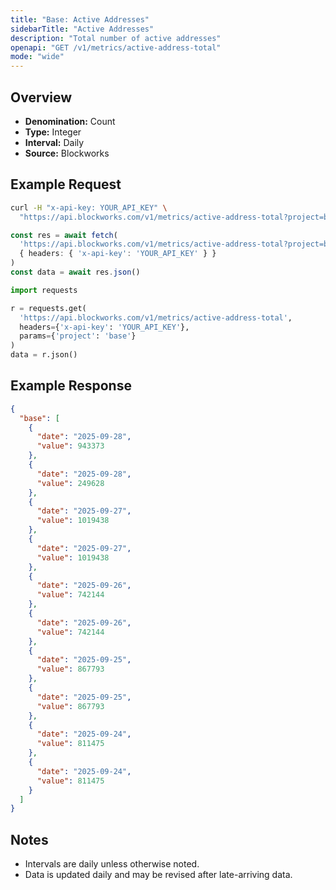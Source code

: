 ```yaml
---
title: "Base: Active Addresses"
sidebarTitle: "Active Addresses"
description: "Total number of active addresses"
openapi: "GET /v1/metrics/active-address-total"
mode: "wide"
---
```


## Overview

- **Denomination:** Count
- **Type:** Integer
- **Interval:** Daily
- **Source:** Blockworks

## Example Request

<CodeGroup>

```bash cURL
curl -H "x-api-key: YOUR_API_KEY" \
  "https://api.blockworks.com/v1/metrics/active-address-total?project=base"
```

```typescript TypeScript
const res = await fetch(
  'https://api.blockworks.com/v1/metrics/active-address-total?project=base',
  { headers: { 'x-api-key': 'YOUR_API_KEY' } }
)
const data = await res.json()
```

```python Python
import requests

r = requests.get(
  'https://api.blockworks.com/v1/metrics/active-address-total',
  headers={'x-api-key': 'YOUR_API_KEY'},
  params={'project': 'base'}
)
data = r.json()
```

</CodeGroup>

## Example Response

```json
{
  "base": [
    {
      "date": "2025-09-28",
      "value": 943373
    },
    {
      "date": "2025-09-28",
      "value": 249628
    },
    {
      "date": "2025-09-27",
      "value": 1019438
    },
    {
      "date": "2025-09-27",
      "value": 1019438
    },
    {
      "date": "2025-09-26",
      "value": 742144
    },
    {
      "date": "2025-09-26",
      "value": 742144
    },
    {
      "date": "2025-09-25",
      "value": 867793
    },
    {
      "date": "2025-09-25",
      "value": 867793
    },
    {
      "date": "2025-09-24",
      "value": 811475
    },
    {
      "date": "2025-09-24",
      "value": 811475
    }
  ]
}
```

## Notes
- Intervals are daily unless otherwise noted.
- Data is updated daily and may be revised after late-arriving data.